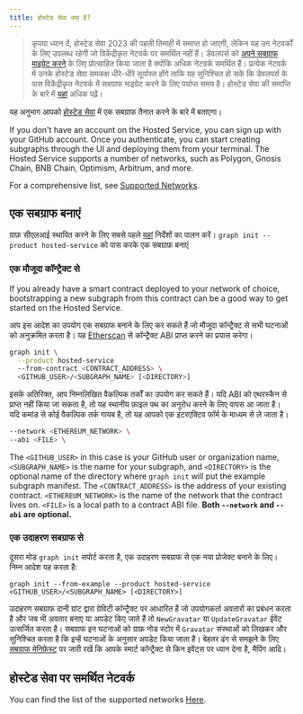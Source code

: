 ```yaml
---
title: होस्टेड सेवा क्या है?
---
```


> कृपया ध्यान दें, होस्टेड सेवा 2023 की पहली तिमाही में समाप्त हो जाएगी, लेकिन यह उन नेटवर्कों के लिए उपलब्ध रहेगी जो विकेंद्रीकृत नेटवर्क पर समर्थित नहीं हैं। डेवलपर्स को [अपने सबग्राफ माइग्रेट करने](https://thegraph.com/blog/how-to-migrate-ethereum-subgraph) के लिए प्रोत्साहित किया जाता है क्योंकि अधिक नेटवर्क समर्थित हैं। प्रत्येक नेटवर्क में उनके होस्टेड सेवा समकक्ष धीरे-धीरे सूर्यास्त होंगे ताकि यह सुनिश्चित हो सके कि डेवलपर्स के पास विकेंद्रीकृत नेटवर्क में सबग्राफ माइग्रेट करने के लिए पर्याप्त समय है। होस्टेड सेवा की समाप्ति के बारे में [यहां](https://thegraph.com/blog/sunsetting-hosted-service) अधिक पढ़ें।

यह अनुभाग आपको [होस्टेड सेवा](https://thegraph.com/hosted-service/) में एक सबग्राफ तैनात करने के बारे में बताएगा।

If you don't have an account on the Hosted Service, you can sign up with your GitHub account. Once you authenticate, you can start creating subgraphs through the UI and deploying them from your terminal. The Hosted Service supports a number of networks, such as Polygon, Gnosis Chain, BNB Chain, Optimism, Arbitrum, and more.

For a comprehensive list, see [Supported Networks](/developing/supported-networks/#hosted-service).

## एक सबग्राफ बनाएं

ग्राफ़ सीएलआई स्थापित करने के लिए सबसे पहले [यहां](/Developing/defining-a-subgraph) निर्देशों का पालन करें। `graph init --product hosted-service` को पास करके एक सबग्राफ़ बनाएं

### एक मौजूदा कॉन्ट्रैक्ट से

If you already have a smart contract deployed to your network of choice, bootstrapping a new subgraph from this contract can be a good way to get started on the Hosted Service.

आप इस आदेश का उपयोग एक सबग्राफ बनाने के लिए कर सकते हैं जो मौजूदा कॉन्ट्रैक्ट से सभी घटनाओं को अनुक्रमित करता है। यह [Etherscan](https://etherscan.io/) से कॉन्ट्रैक्ट ABI प्राप्त करने का प्रयास करेगा।

```sh
graph init \
  --product hosted-service
  --from-contract <CONTRACT_ADDRESS> \
  <GITHUB_USER>/<SUBGRAPH_NAME> [<DIRECTORY>]
```

इसके अतिरिक्त, आप निम्नलिखित वैकल्पिक तर्कों का उपयोग कर सकते हैं। यदि ABI को एथरस्कैन से प्राप्त नहीं किया जा सकता है, तो यह स्थानीय फ़ाइल पथ का अनुरोध करने के लिए वापस आ जाता है। यदि कमांड से कोई वैकल्पिक तर्क गायब है, तो यह आपको एक इंटरएक्टिव फॉर्म के माध्यम से ले जाता है।

```sh
--network <ETHEREUM_NETWORK> \
--abi <FILE> \
```

The `<GITHUB_USER>` in this case is your GitHub user or organization name, `<SUBGRAPH_NAME>` is the name for your subgraph, and `<DIRECTORY>` is the optional name of the directory where `graph init` will put the example subgraph manifest. The `<CONTRACT_ADDRESS>` is the address of your existing contract. `<ETHEREUM_NETWORK>` is the name of the network that the contract lives on. `<FILE>` is a local path to a contract ABI file. **Both `--network` and `--abi` are optional.**

### एक उदाहरण सबग्राफ से

दूसरा मोड `graph init` सपोर्ट करता है, एक उदाहरण सबग्राफ से एक नया प्रोजेक्ट बनाने के लिए। निम्न आदेश यह करता है:

```
graph init --from-example --product hosted-service <GITHUB_USER>/<SUBGRAPH_NAME> [<DIRECTORY>]
```

उदाहरण सबग्राफ दानी ग्रांट द्वारा ग्रेविटी कॉन्ट्रैक्ट पर आधारित है जो उपयोगकर्ता अवतारों का प्रबंधन करता है और जब भी अवतार बनाए या अपडेट किए जाते हैं तो `NewGravatar` या `UpdateGravatar` ईवेंट उत्सर्जित करता है। सबग्राफ इन घटनाओं को ग्राफ़ नोड स्टोर में `Gravatar` संस्थाओं को लिखकर और सुनिश्चित करता है कि इन्हें घटनाओं के अनुसार अपडेट किया जाता है। बेहतर ढंग से समझने के लिए [सबग्राफ मेनिफ़ेस्ट](/developing/creating-a-subgraph#the-subgraph-manifest) पर जारी रखें कि आपके स्मार्ट कॉन्ट्रैक्ट से किन इवेंट्स पर ध्यान देना है, मैपिंग आदि।

## होस्टेड सेवा पर समर्थित नेटवर्क

You can find the list of the supported networks [Here](/developing/supported-networks).
